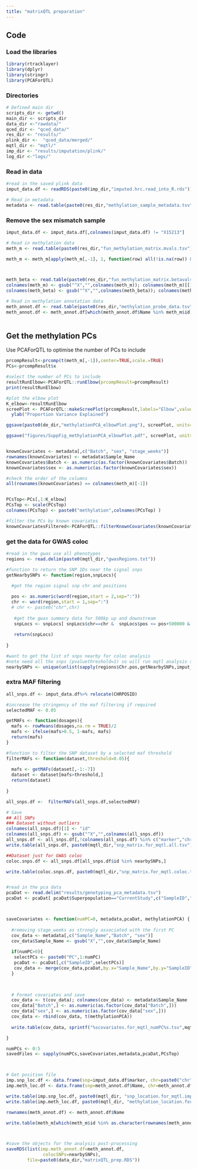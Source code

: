 ```yaml
---
title: "matrixQTL preparation"
---
```



## Code

### Load the libraries
```r
library(rtracklayer)
library(dplyr)
library(stringr)
library(PCAForQTL)

```



### Directories

```r

# Defined main dir
scripts_dir <- getwd()
main_dir <- scripts_dir
data_dir <-"rawdata/"
qced_dir <- "qced_data/"
res_dir <- "results/"
plink_dir <-  "qced_data/merged/"
mqtl_dir <- "mqtl/"
imp_dir <- "results/imputation/plink/"
log_dir <-"logs/"

```

### Read in data

```r
#read in the saved plink data
imput_data.df <- readRDS(paste0(imp_dir,"imputed.hrc.read_into_R.rds"))

# Read in metadata
metadata <- read.table(paste0(res_dir,"methylation_sample_metadata.tsv"), sep="\t", header=TRUE)
```

### Remove the sex mismatch sample

```r
imput_data.df <- imput_data.df[,colnames(imput_data.df) != "X15213"]
```

```r

# Read in methylation data
meth_m <- read.table(paste0(res_dir,"fun_methylation_matrix.mvals.tsv"), sep="\t", header=TRUE)

meth_m <- meth_m[apply(meth_m[,-1], 1, function(row) all(!is.na(row)) & all(is.finite(row))),]



meth_beta <- read.table(paste0(res_dir,"fun_methylation_matrix.betavals.tsv"), sep="\t", header=TRUE)
colnames(meth_m) <- gsub("^X","",colnames(meth_m)); colnames(meth_m)[[1]] <- "id"
colnames(meth_beta) <- gsub("^X","",colnames(meth_beta)); colnames(meth_beta)[[1]] <- "id"

# Read in methylation annotation data
meth_annot.df <- read.table(paste0(res_dir,"methylation_probe_data.tsv"), sep="\t", header=TRUE, quote="")
meth_annot.df <- meth_annot.df[which(meth_annot.df$Name %in% meth_m$id),]
 
```
## Get the methylation PCs

Use PCAForQTL to optimise the number of PCs to include
```r
prcompResult<-prcomp(t(meth_m[,-1]),center=TRUE,scale.=TRUE)
PCs<-prcompResult$x

#select the number of PCs to include
resultRunElbow<-PCAForQTL::runElbow(prcompResult=prcompResult)
print(resultRunElbow)

#plot the elbow plot
K_elbow<-resultRunElbow
screePlot <- PCAForQTL::makeScreePlot(prcompResult,labels="Elbow",values=K_elbow) +
  ylab("Proportion Variance Explained")

ggsave(paste0(de_dir,"methylationPCA_elbowPlot.png"), screePlot, units="in", width=5, height=4, bg = "white")

ggsave("figures/SuppFig_methylationPCA_elbowPlot.pdf", screePlot, units="in", width=5, height=4, bg = "white")


knownCovariates <- metadata[,c("Batch", "sex", "stage_weeks")]
rownames(knownCovariates) <- metadata$Sample_Name
knownCovariates$Batch <- as.numeric(as.factor(knownCovariates$Batch))
knownCovariates$sex <- as.numeric(as.factor(knownCovariates$sex))

#check the order of the columns
all(rownames(knownCovariates) == colnames(meth_m)[-1])


PCsTop<-PCs[,1:K_elbow]
PCsTop <- scale(PCsTop)
colnames(PCsTop) <- paste0("methylation",colnames(PCsTop) )

#filter the PCs by known covariates
knownCovariatesFiltered<-PCAForQTL::filterKnownCovariates(knownCovariates,PCsTop,unadjustedR2_cutoff=0.9)
```

### get the data for GWAS coloc

```r
#read in the gwas use all phenotypes
regions <- read.delim(paste0(mqtl_dir,"gwasRegions.txt"))

#function to return the SNP IDs near the signal snps
getNearbySNPs <- function(region,snpLocs){
  
  #get the region signal snp chr and positions

  pos <- as.numeric(word(region,start = 2,sep=":"))
  chr <- word(region,start = 1,sep=":")
  # chr <- paste0("chr",chr)
   
   #get the gwas summary data for 500kp up and downstream
   snpLocs <- snpLocs[ snpLocs$chr==chr &  snpLocs$pos <= pos+500000 & snpLocs$pos >= pos-500000,"marker"]
   
   return(snpLocs)
  
}

#want to get the list of snps nearby for coloc analysis
#note need all the snps (pvaluethreshold=1) so will run mqtl analysis seperately for just those snps that are nearby to the signal snps
nearbySNPs <- unique(unlist(sapply(regions$Chr.pos,getNearbySNPs,imput_data.df)))

```

### extra MAF filtering

```r
all_snps.df <- imput_data.df%>% relocate(CHRPOSID)

#increase the stringency of the maf filtering if required
selectedMAF <- 0.05

getMAFs <- function(dosages){
  mafs <- rowMeans(dosages,na.rm = TRUE)/2
  mafs <- ifelse(mafs>0.5, 1-mafs, mafs)
  return(mafs)
}

#function to filter the SNP dataset by a selected maf threshold
filterMAFs <- function(dataset,threshold=0.05){
  
  mafs <- getMAFs(dataset[,-1:-7])
  dataset <- dataset[mafs>threshold,]
  return(dataset)
  
}

all_snps.df <-  filterMAFs(all_snps.df,selectedMAF)

```


```r

# Save 
## All SNPs
### Dataset without outliers
colnames(all_snps.df)[1] <- "id"
colnames(all_snps.df) <- gsub("^X","",colnames(all_snps.df))
all_snps.df <- all_snps.df[,!colnames(all_snps.df) %in% c("marker","chr","cM","pos","alt","ref")]
write.table(all_snps.df, paste0(mqtl_dir,"snp_matrix.for_mqtl.all.tsv"), sep="\t", quote=FALSE, row.names=FALSE)

##Dataset just for GWAS coloc
coloc.snps.df <- all_snps.df[all_snps.df$id %in% nearbySNPs,]

write.table(coloc.snps.df, paste0(mqtl_dir,"snp_matrix.for_mqtl.coloc.tsv"), sep="\t", quote=FALSE, row.names=FALSE)


#read in the pca data
pcaDat <- read.delim("results/genotyping_pca_metadata.tsv")
pcaDat <- pcaDat[ pcaDat$Superpopulation=="CurrentStudy",c("SampleID","PC1","PC2","PC3","PC4","PC5")]



saveCovariates <- function(numPC=0, metadata,pcaDat, methylationPCA) {
  
  #removing stage_weeks as strongly associated with the first PC
  cov_data <- metadata[,c("Sample_Name","Batch", "sex")]
  cov_data$Sample_Name <- gsub("X","",cov_data$Sample_Name)
  
  if(numPC>0){
   selectPCs <- paste0("PC",1:numPC)
   pcaDat <- pcaDat[,c("SampleID",selectPCs)]
   cov_data <- merge(cov_data,pcaDat,by.x="Sample_Name",by.y="SampleID")
  }

  

  # Format covariates and save
  cov_data <- t(cov_data); colnames(cov_data) <- metadata$Sample_Name
  cov_data["Batch",] <- as.numeric(as.factor(cov_data["Batch",]))
  cov_data["sex",] <- as.numeric(as.factor(cov_data["sex",]))
  cov_data <- rbind(cov_data, t(methylationPCA))
  
  write.table(cov_data, sprintf("%scovariates.for_mqtl_numPC%s.tsv",mqtl_dir,numPC), sep="\t", quote=FALSE, col.names=NA)

}

numPCs <- 0:5
savedFiles <- sapply(numPCs,saveCovariates,metadata,pcaDat,PCsTop)



# Get position file
imp.snp_loc.df <- data.frame(snp=imput_data.df$marker, chr=paste0("chr",imput_data.df$chr), pos=imput_data.df$pos)
imp.meth_loc.df <- data.frame(snp=meth_annot.df$Name, chr=meth_annot.df$chr, pos=meth_annot.df$pos, pos=meth_annot.df$pos)

write.table(imp.snp_loc.df, paste0(mqtl_dir, "snp_location.for_mqtl.imputed.tsv"), sep="\t", quote=FALSE, row.names=FALSE)
write.table(imp.meth_loc.df, paste0(mqtl_dir, "methylation_location.for_mqtl.imputed.tsv"), sep="\t", quote=FALSE, row.names=FALSE)

rownames(meth_annot.df) <- meth_annot.df$Name

write.table(meth_m[which(meth_m$id %in% as.character(rownames(meth_annot.df))),], paste0(mqtl_dir,"methylation_matrix.for_mqtl.imputed.tsv"), sep="\t", quote=FALSE, row.names=FALSE)



#save the objects for the analysis post-processing
saveRDS(list(imp.meth_annot.df=meth_annot.df,
              colocSNPs=nearbySNPs),
        file=paste0(data_dir,"matrixQTL_prep.RDS"))

```

